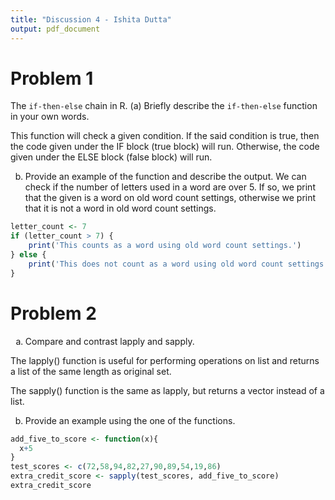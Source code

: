 ```yaml
---
title: "Discussion 4 - Ishita Dutta"
output: pdf_document
---
```


# Problem 1

The ```if-then-else``` chain in R.
(a)  Briefly describe the ```if-then-else``` function in your own words.

  This function will check a given condition. If the said condition is true, then the code given under the IF block (true block) will run. Otherwise, the code given under the ELSE block (false block) will run.

(b)  Provide an example of the function and describe the output.
  We can check if the number of letters used in a word are over 5. If so, we print that the given is a word on old word count settings, otherwise we print that it is not a word in old word count settings.
  
```r
letter_count <- 7
if (letter_count > 7) {
    print('This counts as a word using old word count settings.')
} else {
    print('This does not count as a word using old word count settings.')  
}
```

# Problem 2

(a)  Compare and contrast lapply and sapply.

  The lapply() function is useful for performing operations on list and returns a list of the same length as original set.

  The sapply() function is the same as lapply, but returns a vector instead of a list.

(b)  Provide an example using the one of the functions.
```r
add_five_to_score <- function(x){
  x+5
}
test_scores <- c(72,58,94,82,27,90,89,54,19,86)
extra_credit_score <- sapply(test_scores, add_five_to_score)
extra_credit_score
```